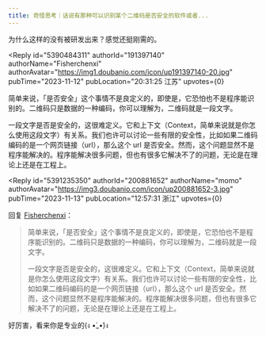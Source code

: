 ```yaml
---
title: 奇怪思考｜话说有那种可以识别某个二维码是否安全的软件或者...
---
```



<Forum groupName="奇奇怪怪的知识增加了" groupUrl="https://www.douban.com/group/683658/" archivedAt="2025-05-16T14:22:28.533Z">
  <Post
    id="297323347"
    title="奇怪思考｜话说有那种可以识别某个二维码是否安全的软件或者..."
    url="https://www.douban.com/group/topic/297323347/?_spm_id=MjAwODgxNjUy"
    pubTime="2023-11-13"
    highlightUserId="191397140"
  >
为什么这样的没有被研发出来？感觉还挺刚需的。

<Reply
  id="5390484311"
  authorId="191397140"
  authorName="Fisherchenxi"
  authorAvatar="https://img1.doubanio.com/icon/up191397140-20.jpg"
  pubTime="2023-11-12"
  pubLocation="20:31:25 江苏"
  upvotes={0}
>
简单来说，「是否安全」这个事情不是良定义的，即使是，它恐怕也不是程序能识别的。二维码只是数据的一种编码，你可以理解为，二维码就是一段文字。

一段文字是否是安全的，这很难定义。它和上下文（Context，简单来说就是你怎么使用这段文字）有关系。我们也许可以讨论一些有限的安全性，比如如果二维码编码的是一个网页链接（url），那么这个
url
是否安全。然而，这个问题显然不是程序能解决的。程序能解决很多问题，但也有很多它解决不了的问题，无论是在理论上还是在工程上。
</Reply>

<Reply
  id="5391235350"
  authorId="200881652"
  authorName="momo"
  authorAvatar="https://img3.doubanio.com/icon/up200881652-3.jpg"
  pubTime="2023-11-13"
  pubLocation="12:57:31 浙江"
  upvotes={0}
>
回复 [Fisherchenxi](https://www.douban.com/people/191397140/)：
 > 简单来说，「是否安全」这个事情不是良定义的，即使是，它恐怕也不是程序能识别的。二维码只是数据的一种编码，你可以理解为，二维码就是一段文字。
> 
> 一段文字是否是安全的，这很难定义。它和上下文（Context，简单来说就是你怎么使用这段文字）有关系。我们也许可以讨论一些有限的安全性，比如如果二维码编码的是一个网页链接（url），那么这个
> url
> 是否安全。然而，这个问题显然不是程序能解决的。程序能解决很多问题，但也有很多它解决不了的问题，无论是在理论上还是在工程上。

好厉害，看来你是专业的(ง •̀\_•́)ง
</Reply>
  </Post>
</Forum>
